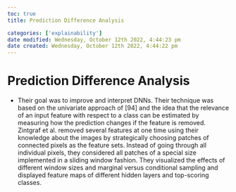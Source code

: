 ```yaml
---
toc: true
title: Prediction Difference Analysis

categories: ['explainability']
date modified: Wednesday, October 12th 2022, 4:44:23 pm
date created: Wednesday, October 12th 2022, 4:44:22 pm
---
```


# Prediction Difference Analysis


- Their goal was to improve and interpret DNNs. Their technique was based on the univariate approach of [94] and the idea that the relevance of an input feature with respect to a class can be estimated by measuring how the prediction changes if the feature is removed. Zintgraf et al. removed several features at one time using their knowledge about the images by strategically choosing patches of connected pixels as the feature sets. Instead of going through all individual pixels, they considered all patches of a special size implemented in a sliding window fashion. They visualized the effects of different window sizes and marginal versus conditional sampling and displayed feature maps of different hidden layers and top-scoring classes.




